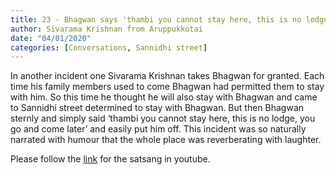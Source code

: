 ```yaml
---
title: 23 - Bhagwan says 'thambi you cannot stay here, this is no lodge, you go and come later ' 
author: Sivarama Krishnan from Aruppukkotai
date: "04/01/2020"
categories: [Conversations, Sannidhi street]
---
```

In another incident one Sivarama Krishnan takes Bhagwan for granted. Each time his family members used to come Bhagwan had permitted them to stay with him. So this time he thought he will also stay with Bhagwan and came to Sannidhi street determined to stay with Bhagwan. But then Bhagwan sternly and simply said 'thambi you cannot stay here, this is no lodge, you go and come later ' and easily put him off. This incident was so naturally narrated with humour that the whole place was reverberating with laughter. 
 
Please follow the [link](https://youtu.be/-3nRBGjzYro?si=nqHBSsayFj6U-wjO) for the satsang in youtube.
